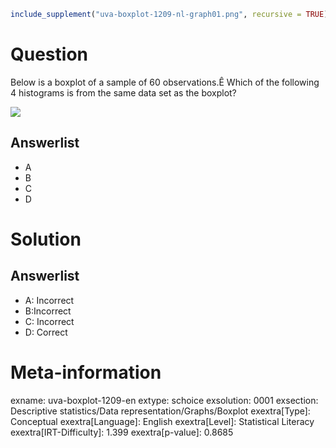 ```r
include_supplement("uva-boxplot-1209-nl-graph01.png", recursive = TRUE)
```

Question
========

Below is a boxplot of a sample of 60 observations.Ê Which of the following 4 histograms is from the same data set as the boxplot?

![](uva-boxplot-1209-nl-graph01.png)

Answerlist
----------

* A
* B
* C
* D

Solution
========

Answerlist
----------

* A: Incorrect
* B:Incorrect
* C: Incorrect
* D: Correct

Meta-information
================
exname: uva-boxplot-1209-en
extype: schoice
exsolution: 0001
exsection: Descriptive statistics/Data representation/Graphs/Boxplot
exextra[Type]: Conceptual
exextra[Language]: English
exextra[Level]: Statistical Literacy
exextra[IRT-Difficulty]: 1.399
exextra[p-value]: 0.8685
